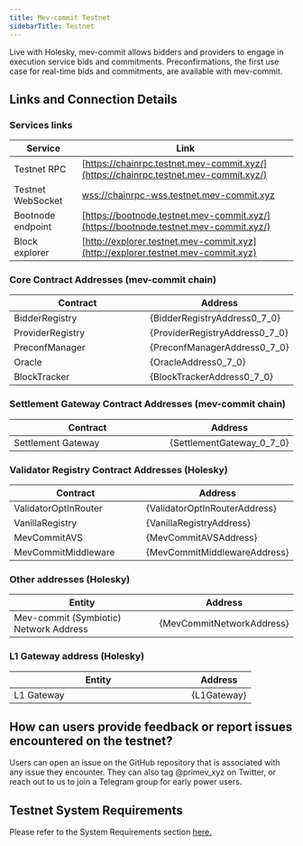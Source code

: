 ```yaml
---
title: Mev-commit Testnet
sidebarTitle: Testnet
---
```


Live with Holesky, mev-commit allows bidders and providers to engage in execution service bids and commitments. Preconfirmations, the first use case for real-time bids and commitments, are available with mev-commit.

## **Links and Connection Details**

### **Services links**

| Service           | Link                                                                                           |
| ----------------- | ---------------------------------------------------------------------------------------------- |
| Testnet RPC       | [https://chainrpc.testnet.mev-commit.xyz/](https://chainrpc.testnet.mev-commit.xyz/)           |
| Testnet WebSocket | [wss://chainrpc-wss.testnet.mev-commit.xyz](wss://chainrpc-wss.testnet.mev-commit.xyz)         |
| Bootnode endpoint | [https://bootnode.testnet.mev-commit.xyz/](https://bootnode.testnet.mev-commit.xyz/)           |
| Block explorer    | [http://explorer.testnet.mev-commit.xyz](http://explorer.testnet.mev-commit.xyz)               |

### **Core Contract Addresses (mev-commit chain)**


<table>
  <thead>
    <tr>
      <th width="299">Contract</th>
      <th>Address</th>
    </tr>
  </thead>
  <tbody>
    <tr>
      <td>BidderRegistry</td>
      <td>{BidderRegistryAddress0_7_0}</td>
    </tr>
    <tr>
      <td>ProviderRegistry</td>
      <td>{ProviderRegistryAddress0_7_0}</td>
    </tr>
    <tr>
      <td>PreconfManager</td>
      <td>{PreconfManagerAddress0_7_0}</td>
    </tr>
    <tr>
      <td>Oracle</td>
      <td>{OracleAddress0_7_0}</td>
    </tr>
    <tr>
      <td>BlockTracker</td>
      <td>{BlockTrackerAddress0_7_0}</td>
    </tr>
  </tbody>
</table>

### **Settlement Gateway Contract Addresses (mev-commit chain)**


<table>
  <thead>
    <tr>
      <th width="299">Contract</th>
      <th>Address</th>
    </tr>
  </thead>
  <tbody>
    <tr>
      <td>Settlement Gateway</td>
      <td>{SettlementGateway_0_7_0}</td>
    </tr>
  </tbody>
</table>

### **Validator Registry Contract Addresses (Holesky)**


<table>
  <thead>
    <tr>
      <th width="299">Contract</th>
      <th>Address</th>
    </tr>
  </thead>
  <tbody>
    <tr>
      <td>ValidatorOptInRouter</td>
      <td>{ValidatorOptInRouterAddress}</td>
    </tr>
    <tr>
      <td>VanillaRegistry</td>
      <td>{VanillaRegistryAddress}</td>
    </tr>
    <tr>
      <td>MevCommitAVS</td>
      <td>{MevCommitAVSAddress}</td>
    </tr>
    <tr>
      <td>MevCommitMiddleware</td>
      <td>{MevCommitMiddlewareAddress}</td>
    </tr>
  </tbody>
</table>

### **Other addresses (Holesky)**


<table>
  <thead>
    <tr>
      <th width="299">Entity</th>
      <th>Address</th>
    </tr>
  </thead>
  <tbody>
    <tr>
      <td>Mev-commit (Symbiotic) Network Address</td>
      <td>{MevCommitNetworkAddress}</td>
    </tr>
  </tbody>
</table>


### **L1 Gateway address (Holesky)**


<table>
  <thead>
    <tr>
      <th width="299">Entity</th>
      <th>Address</th>
    </tr>
  </thead>
  <tbody>
    <tr>
      <td>L1 Gateway</td>
      <td>{L1Gateway}</td>
    </tr>
  </tbody>
</table>

## How can users provide feedback or report issues encountered on the testnet?

Users can open an issue on the GitHub repository that is associated with any issue they encounter. They can also tag @primev_xyz on Twitter, or reach out to us to join a Telegram group for early power users.

## Testnet System Requirements

Please refer to the System Requirements section [here.](/v0.7.0/developers/system-requirements)
